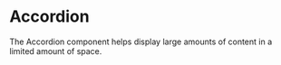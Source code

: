 
# Accordion

The Accordion component helps display large amounts of content in a limited amount of space.

<Tabs>
    <Tabs.Tab title="Overview" ><Overview components={props.components} /></Tabs.Tab>
    <Tabs.Tab title="Guidelines" ><Guidelines components={props.components} /></Tabs.Tab>
    <Tabs.Tab title="APIs" ><Api components={props.components} /></Tabs.Tab>
</Tabs>